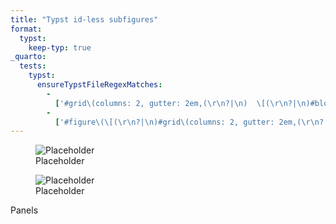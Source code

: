 ```yaml
---
title: "Typst id-less subfigures"
format:
  typst:
    keep-typ: true
_quarto:
  tests:
    typst:
      ensureTypstFileRegexMatches:
        -
          ['#grid\(columns: 2, gutter: 2em,(\r\n?|\n)  \[(\r\n?|\n)#block\[(\r\n?|\n)#figure']
        -
          ['#figure\(\[(\r\n?|\n)#grid\(columns: 2, gutter: 2em,(\r\n?|\n)  \[(\r\n?|\n)#block\[(\r\n?|\n)#figure']
---
```



::: {#fig-panel2 layout-ncol=2}

![Placeholder]({{< placeholder 200 >}}){#foo}

![Placeholder]({{< placeholder 200 >}}){#bar}

Panels

:::